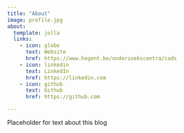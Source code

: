 ```yaml
---
title: "About"
image: profile.jpg
about:
  template: jolla
  links:
    - icon: globe
      text: Website
      href: https://www.hogent.be/onderzoekscentra/cads
    - icon: linkedin
      text: LinkedIn
      href: https://linkedin.com
    - icon: github
      text: Github
      href: https://github.com

---
```


Placeholder for text about this blog
